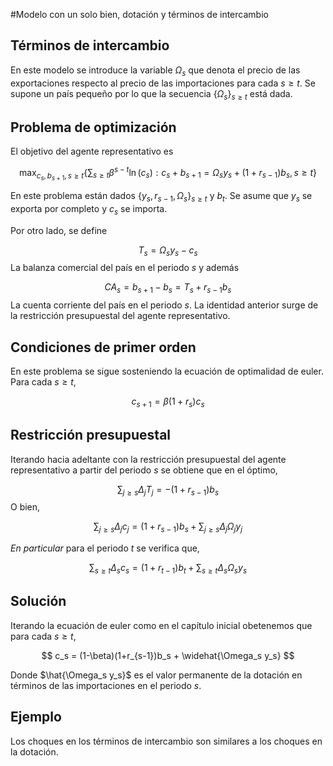 #Modelo con un solo bien, dotación y términos de intercambio

## Términos de intercambio

En este modelo se introduce la variable $\Omega_s$ que denota el precio de las exportaciones respecto al precio de las importaciones para cada $s \geq t$. Se supone un país pequeño por lo que la secuencia $\{\Omega_s\}_{s \geq t}$ está dada. 

## Problema de optimización

El objetivo del agente representativo es

$$
\max_{c_s, b_{s+1}, s \geq t} \{ \sum_{s\geq t} \beta^{s-t}\ln(c_s):  c_s + b_{s+1} = \Omega_s y_s + (1+r_{s-1})b_s, s \geq t\}
$$

En este problema están dados $\{y_s, r_{s-1}, \Omega_s\}_{s\geq t}$ y $b_t$. Se asume que $y_s$ se exporta por completo y $c_s$ se importa.
 
Por otro lado, se define

$$
T_s = \Omega_s y_s- c_s
$$
La balanza comercial del país en el periodo $s$ y además

$$
CA_s = b_{s+1} - b_s = T_s + r_{s-1}b_s
$$
La cuenta corriente del país en el periodo $s$. La identidad anterior surge de la restricción presupuestal del agente representativo.  

## Condiciones de primer orden

En este problema se sigue sosteniendo la ecuación de optimalidad de euler. Para cada $s \geq t$,

$$
c_{s+1} = \beta(1 + r_{s})c_s
$$

## Restricción  presupuestal

Iterando hacia adeltante con la restricción presupuestal del agente representativo a partir del periodo $s$ se obtiene que en el óptimo,

$$
\sum_{j\geq s} \Delta_jT_j = -(1+r_{s-1})b_s 
$$
O bien,

$$
\begin{equation}
\sum_{j\geq s} \Delta_jc_j = (1+r_{s-1})b_s  + \sum_{j\geq s} \Delta_j\Omega_j y_j
\end{equation}  
$$

*En particular* para el periodo $t$ se verifica que,

$$
\sum_{s \geq t} \Delta_s c_s = (1+r_{t-1})b_t + \sum_{s \geq t} \Delta_s \Omega_s y_s
$$

## Solución 

Iterando la ecuación de euler como en el capítulo inicial obetenemos que para cada $s \geq t$,

$$
c_s = (1-\beta)(1+r_{s-1})b_s + \widehat{\Omega_s y_s}
$$

Donde $\hat{\Omega_s y_s}$ es el valor permanente de la dotación en términos de las importaciones en el periodo $s$.

## Ejemplo

Los choques en los términos de intercambio son similares a los choques en la dotación.